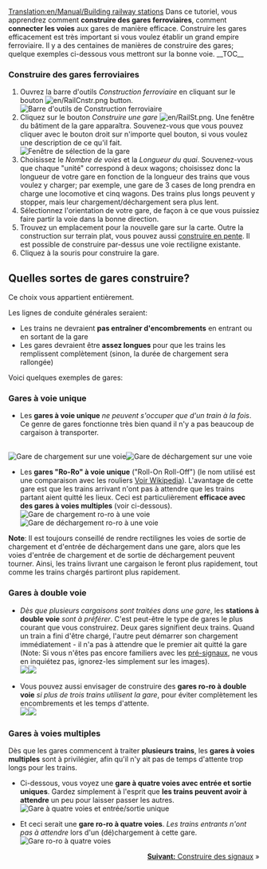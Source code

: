 [[Translation:en/Manual/Building railway stations]]
{{fr/Tutoriel}}
Dans ce tutoriel, vous apprendrez comment '''construire des gares ferroviaires''', comment '''connecter les voies''' aux gares de manière efficace. Construire les gares efficacement est très important si vous voulez établir un grand empire ferroviaire. Il y a des centaines de manières de construire des gares; quelque exemples ci-dessous vous mettront sur la bonne voie.
__TOC__
===Construire des gares ferroviaires===
#Ouvrez la barre d'outils ''Construction ferroviaire'' en cliquant sur le bouton [[File:en/RailCnstr.png]] button.<br/>[[File:en/Railroad Construction.png|none|frame|Barre d'outils de Construction ferroviaire]]
#Cliquez sur le bouton ''Construire une gare'' [[File:en/RailSt.png]]. Une fenêtre du bâtiment de la gare apparaîtra. Souvenez-vous que vous pouvez cliquer avec le bouton droit sur n'importe quel bouton, si vous voulez une description de ce qu'il fait.<br/>[[File:en/stationgui.png|none|frame|Fenêtre de sélection de la gare]]
#Choisissez le ''Nombre de voies'' et la ''Longueur du quai''. Souvenez-vous que chaque "unité" correspond à deux wagons; choisissez donc la longueur de votre gare en fonction de la longueur des trains que vous voulez y charger; par exemple, une gare de 3 cases de long prendra en charge une locomotive et cinq wagons. Des trains plus longs peuvent y stopper, mais leur chargement/déchargement sera plus lent.
#Sélectionnez l'orientation de votre gare, de façon à ce que vous puissiez faire partir la voie dans la bonne direction.
#Trouvez un emplacement pour la nouvelle gare sur la carte. Outre la construction sur terrain plat, vous pouvez aussi [[fr/Archive/Manual/Settings/Construire en pente|construire en pente]]. Il est possible de construire par-dessus une voie rectiligne existante.
#Cliquez à la souris pour construire la gare.

== Quelles sortes de gares construire? ==
Ce choix vous appartient entièrement.

Les lignes de conduite générales seraient:
* Les trains ne devraient '''pas entraîner d'encombrements''' en entrant ou en sortant de la gare
* Les gares devraient être '''assez longues''' pour que les trains les remplissent complètement (sinon, la durée de chargement sera rallongée)

Voici quelques exemples de gares:

=== Gares à voie unique ===
*Les '''gares à voie unique''' ''ne peuvent s'occuper que d'un train à la fois''. Ce genre de gares fonctionne très bien quand il n'y a pas beaucoup de cargaison à transporter.
<br/>[[File:en/RailStTut One str coal.png|none|frame|Gare de chargement sur une voie]][[File:en/RailStTut One str pow.png|none|frame|Gare de déchargement sur une voie]]

*Les '''gares "Ro-Ro" à voie unique''' ("Roll-On Roll-Off") (le nom utilisé est une comparaison avec les rouliers [http://fr.wikipedia.org/wiki/Roulier_%28navire%29 Voir Wikipedia]). L'avantage de cette gare est que les trains arrivant n'ont pas à attendre que les trains partant aient quitté les lieux. Ceci est particulièrement '''efficace avec des gares à voies multiples''' (voir ci-dessous).<br/>[[File:en/RailStTut One aro coal.png|none|frame|Gare de chargement ro-ro à une voie]][[File:en/RailStTut One aro pow.png|none|frame|Gare de déchargement ro-ro à une voie]]

'''Note''': Il est toujours conseillé de rendre rectilignes les voies de sortie de chargement et d'entrée de déchargement dans une gare, alors que les voies d'entrée de chargement et de sortie de déchargement peuvent tourner. Ainsi, les trains livrant une cargaison le feront plus rapidement, tout comme les trains chargés partiront plus rapidement.

=== Gares à double voie ===
*''Dès que plusieurs cargaisons sont traitées dans une gare'', les '''stations à double voie''' ''sont à préférer''. C'est peut-être le type de gares le plus courant que vous construirez. Deux gares signifient deux trains. Quand un train a fini d'être chargé, l'autre peut démarrer son chargement immédiatement - il n'a pas à attendre que le premier ait quitté la gare<br/>(Note: Si vous n'êtes pas encore familiers avec les [[fr/Manual/Signaux#Signaux dépendants|pré-signaux]], ne vous en inquiétez pas, ignorez-les simplement sur les images).<br/>[[File:en/RailStTut Two str coal.png|none|frame|]][[File:en/RailStTut Two str pow.png|none|frame|]]

*Vous pouvez aussi envisager de construire des '''gares ro-ro à double voie''' ''si plus de trois trains utilisent la gare'', pour éviter complètement les encombrements et les temps d'attente.<br/>[[File:en/RailStTut Two aro coal.png|none|frame|]][[File:en/RailStTut Two aro pow.png|none|frame|]]

=== Gares à voies multiples ===
Dès que les gares commencent à traiter '''plusieurs trains''', les '''gares à voies multiples''' sont à privilégier, afin qu'il n'y ait pas de temps d'attente trop longs pour les trains.

*Ci-dessous, vous voyez une '''gare à quatre voies avec entrée et sortie uniques'''. Gardez simplement à l'esprit que '''les trains peuvent avoir à attendre''' un peu pour laisser passer les autres.<br/>[[File:en/RailStTut Four str ore.png|none|frame|Gare à quatre voies et entrée/sortie unique]]

*Et ceci serait une '''gare ro-ro à quatre voies'''. ''Les trains entrants n'ont pas à attendre'' lors d'un (dé)chargement à cette gare.<br/>[[File:en/RailStTut Four aro ore.png|none|frame|Gare ro-ro à quatre voies]]
<span style="float: right">[[fr/Manual/Construire des signaux|'''Suivant:''' Construire des signaux]] &raquo;</span>